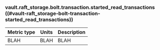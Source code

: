 ### vault.raft_storage.bolt.transaction.started_read_transactions ((#vault-raft_storage-bolt-transaction-started_read_transactions))

Metric type | Units | Description
----------- | ----- | -----------
BLAH     | BLAH    | BLAH